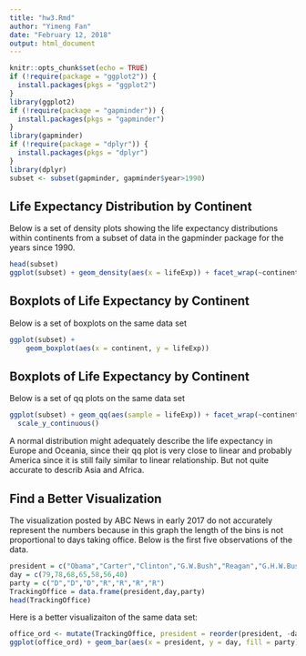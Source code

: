 ```yaml
---
title: "hw3.Rmd"
author: "Yimeng Fan"
date: "February 12, 2018"
output: html_document
---
```


```r
knitr::opts_chunk$set(echo = TRUE)
if (!require(package = "ggplot2")) {
  install.packages(pkgs = "ggplot2")
}
library(ggplot2)
if (!require(package = "gapminder")) {
  install.packages(pkgs = "gapminder")
}
library(gapminder)
if (!require(package = "dplyr")) {
  install.packages(pkgs = "dplyr")
}
library(dplyr)
subset <- subset(gapminder, gapminder$year>1990)
```

## Life Expectancy Distribution by Continent

Below is a set of density plots showing the life expectancy distributions within continents from a subset of data in the gapminder package for the years since 1990.

```r
head(subset)
ggplot(subset) + geom_density(aes(x = lifeExp)) + facet_wrap(~continent)+labs(title = "density plots for life expectancy over continents", x = "life Expectancy")
```

## Boxplots of Life Expectancy by Continent

Below is a set of boxplots on the same data set

```r
ggplot(subset) +
    geom_boxplot(aes(x = continent, y = lifeExp))
```

## Boxplots of Life Expectancy by Continent

Below is a set of qq plots on the same data set

```r
ggplot(subset) + geom_qq(aes(sample = lifeExp)) + facet_wrap(~continent) +   scale_x_continuous() +
  scale_y_continuous()
```

A normal distribution might adequately describe the life expectancy in Europe and Oceania, since their qq plot is very close to linear and probably America since it is still faily similar to linear relationship. But not quite accurate to describ Asia and Africa.

## Find a Better Visualization

The visualization posted by ABC News in early 2017 do not accurately represent the numbers because in this graph the length of the bins is not proportional to days taking office. Below is the first five observations of the data. 

```r
president = c("Obama","Carter","Clinton","G.W.Bush","Reagan","G.H.W.Bush","Trump")
day = c(79,78,68,65,58,56,40)
party = c("D","D","D","R","R","R","R")
TrackingOffice = data.frame(president,day,party)
head(TrackingOffice)
```

Here is a better visualizaiton of the same data set:

```r
office_ord <- mutate(TrackingOffice, president = reorder(president, -day, sum))
ggplot(office_ord) + geom_bar(aes(x = president, y = day, fill = party), stat = "identity", width = 0.5) + labs(title = "favorability on taking office", y = "precentage")
```